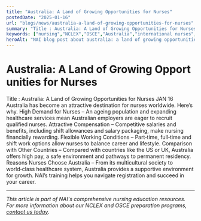 ```yaml
---
title: "Australia: A Land of Growing Opportunities for Nurses"
postedDate: "2025-01-16"
url: "blogs/news/australia-a-land-of-growing-opportunities-for-nurses"
summary: "Title : Australia: A Land of Growing Opportunities for Nurses JAN 16 Australia has become an attractive destination for nurses worldwide. Here’s why. High Demand for Nurses – An ageing population and ..."
keywords: ["nursing","NCLEX","OSCE","Australia","international nurses","registration"]
heroAlt: "NAI blog post about australia: a land of growing opportunities for nurses"
---
```


# Australia: A Land of Growing Opportunities for Nurses

Title : Australia: A Land of Growing Opportunities for Nurses
JAN 16
Australia has become an attractive destination for nurses worldwide.
Here’s why.
High Demand for Nurses – An ageing population and expanding healthcare
services mean Australian employers are eager to recruit qualified
nurses.
Attractive Compensation – Competitive salaries and benefits, including
shift allowances and salary packaging, make nursing financially
rewarding.
Flexible Working Conditions – Part‑time, full‑time and shift work
options allow nurses to balance career and lifestyle.
Comparison with Other Countries – Compared with countries like the US or
UK, Australia offers high pay, a safe environment and pathways to
permanent residency.
Reasons Nurses Choose Australia – From its multicultural society to
world‑class healthcare system, Australia provides a supportive
environment for growth. NAI’s training helps you navigate registration
and succeed in your career.

---

*This article is part of NAI's comprehensive nursing education resources. For more information about our NCLEX and OSCE preparation programs, [contact us today](https://wa.me/61478320397).*
